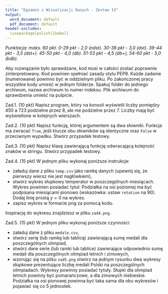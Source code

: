```yaml
---
title: "Egzamin z Wizualizacji Danych - Zestaw 13"
output:
  word_document: default
  pdf_document: default
header-includes: 
  \usepackage[polish]{babel}
---
```


*Punktacja: maks. 60 pkt. 0-29 pkt - 2,0 (ndst). 30-38 pkt - 3,0 (dst). 39-44 pkt - 3,5 (dst+). 45-50 pkt - 4,0 (db). 51-53 pkt - 4,5 (db+), 54-60 pkt - 5,0 (bdb).*

Aby rozwiązanie było sprawdzane, kod musi w całości zostać poprawnie zinterpretowany. Kod powinien spełniać zasady stylu PEP8. Każde zadanie (numerowane) powinno być w oddzielnym pliku. Po zakończonej pracy wszystkie kody umieść w jednym folderze. Spakuj folder do jednego archiwum, nazwa archiwum to numer indeksu. Plik archiwum do sprawdzenia umieść na pulpicie.

Zad.1. (10 pkt) Napisz program, który na konsoli wyświetli liczby pomiędzy 450 a 723 podzielne przez 8, ale nie podzielne przez 7. Liczby mają być wyświetlone w kolejnych wierszach.

Zad.2. (10 pkt) Napisz funkcję, której argumentem są dwa słowniki. Funkcja ma zwracać `True`, jeśli klucze obu słowników są identyczne oraz `False` w przeciwnym wypadku. Stwórz przypadek testowy.

Zad.3. (10 pkt) Napisz klasę zawierającą funkcję odwracającą kolejność znaków w stringu. Stwórz przypadek testowy.

Zad.4. (15 pkt) W jednym pliku wykonaj poniższe instrukcje:

* załaduj dane z pliku `temp.csv` jako ramkę danych (upewnij się, że pierwszy wiersz nie jest nagłówkiem),
* stwórz wykres słupkowy temperatur w poszczególnych miesiącach. Wykres powinien posiadać tytuł. Podziałka na osi poziomej ma być podpisana miesiącami pionowo (wskazówka: ustaw `rotation` na 90). Dodaj linię prostą $y=0$ na wykres.
* zapisz wykres w formacie png za pomocą kodu.

Inspirację do wykresu znajdziesz w pliku `zad4.png`.

Zad.5. (15 pkt) W jednym pliku wykonaj poniższe czynności:

* załaduj dane z pliku `medale.csv`,
* stwórz serię (lub ramkę lub tablicę) zawierającą sumę medali dla poszczególnych olimpiad,
* stwórz dwie serie (lub ramki lub tablice) zawierające odpowiednio sumę medali dla poszczególnych olimpiad letnich i zimowych,
* wzorując się na pliku `zad5.png` stwórz na jednym rysunku dwa wykresy słupkowe prezentujące liczbę medali Polski na poszczególnych olimpiadach. Wykresy powinny posiadać tytuły. Słupki dla olimpiad letnich powinny być pomarańczowe, a dla zimowych niebieskie. Podziałka na osi pionowej powinna być taka sama dla obu wykresów i pojawiać się co 5 jednostek.



